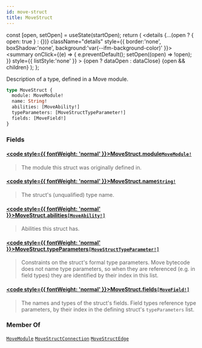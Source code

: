 ```yaml
---
id: move-struct
title: MoveStruct
---
```









  const [open, setOpen] = useState(startOpen);
  return (
    <details {...(open ? { open: true } : {})} className="details" style={{ border:'none', boxShadow:'none', background:'var(--ifm-background-color)' }}>
      <summary
        onClick={(e) => {
          e.preventDefault();
          setOpen((open) => !open);
        }}
        style={{ listStyle:'none' }}
      >
      {open ? dataOpen : dataClose}
      </summary>
      {open && children}
    </details>
  );
};








Description of a type, defined in a Move module.


```graphql
type MoveStruct {
  module: MoveModule!
  name: String!
  abilities: [MoveAbility!]
  typeParameters: [MoveStructTypeParameter!]
  fields: [MoveField!]
}
```




### Fields

#### [<code style={{ fontWeight: 'normal' }}>MoveStruct.<b>module</b></code>](#)<Bullet />[`MoveModule!`](/references/iota-api/iota-graphql/reference/types/objects/move-module) <Badge class="badge badge--secondary" text="non-null"/> <Badge class="badge badge--secondary" text="object"/> 
> 
> 
> The module this struct was originally defined in.
> 

#### [<code style={{ fontWeight: 'normal' }}>MoveStruct.<b>name</b></code>](#)<Bullet />[`String!`](/references/iota-api/iota-graphql/reference/types/scalars/string) <Badge class="badge badge--secondary" text="non-null"/> <Badge class="badge badge--secondary" text="scalar"/> 
> 
> 
> The struct's (unqualified) type name.
> 

#### [<code style={{ fontWeight: 'normal' }}>MoveStruct.<b>abilities</b></code>](#)<Bullet />[`[MoveAbility!]`](/references/iota-api/iota-graphql/reference/types/enums/move-ability) <Badge class="badge badge--secondary" text="list"/> <Badge class="badge badge--secondary" text="enum"/> 
> 
> 
> Abilities this struct has.
> 

#### [<code style={{ fontWeight: 'normal' }}>MoveStruct.<b>typeParameters</b></code>](#)<Bullet />[`[MoveStructTypeParameter!]`](/references/iota-api/iota-graphql/reference/types/objects/move-struct-type-parameter) <Badge class="badge badge--secondary" text="list"/> <Badge class="badge badge--secondary" text="object"/> 
> 
> 
> Constraints on the struct's formal type parameters.  Move bytecode does
> not name type parameters, so when they are referenced (e.g. in field
> types) they are identified by their index in this list.
> 

#### [<code style={{ fontWeight: 'normal' }}>MoveStruct.<b>fields</b></code>](#)<Bullet />[`[MoveField!]`](/references/iota-api/iota-graphql/reference/types/objects/move-field) <Badge class="badge badge--secondary" text="list"/> <Badge class="badge badge--secondary" text="object"/> 
> 
> 
> The names and types of the struct's fields.  Field types reference type
> parameters, by their index in the defining struct's `typeParameters`
> list.
> 





### Member Of

[`MoveModule`](/references/iota-api/iota-graphql/reference/types/objects/move-module)  <Badge class="badge badge--secondary" text="object"/><Bullet />[`MoveStructConnection`](/references/iota-api/iota-graphql/reference/types/objects/move-struct-connection)  <Badge class="badge badge--secondary" text="object"/><Bullet />[`MoveStructEdge`](/references/iota-api/iota-graphql/reference/types/objects/move-struct-edge)  <Badge class="badge badge--secondary" text="object"/>

